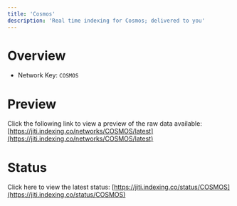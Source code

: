 ```yaml
---
title: 'Cosmos'
description: 'Real time indexing for Cosmos; delivered to you'
---
```


# Overview
- Network Key: `COSMOS`

# Preview
Click the following link to view a preview of the raw data available: [https://jiti.indexing.co/networks/COSMOS/latest](https://jiti.indexing.co/networks/COSMOS/latest)

# Status
Click here to view the latest status: [https://jiti.indexing.co/status/COSMOS](https://jiti.indexing.co/status/COSMOS)
